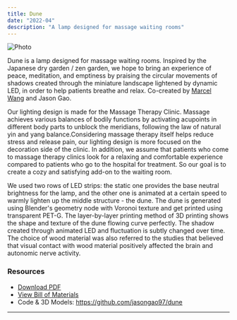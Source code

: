 ```yaml
---
title: Dune
date: "2022-04"
description: "A lamp designed for massage waiting rooms"
---
```


![Photo](./DSC03549.JPG)

Dune is a lamp designed for massage waiting rooms. Inspired by the Japanese dry garden / zen garden, we hope to bring an experience of peace, meditation, and emptiness by praising the circular movements of shadows created through the miniature landscape lightened by dynamic LED, in order to help patients breathe and relax. Co-created by [Marcel Wang](https://yiranwang.art/) and Jason Gao.

Our lighting design is made for the Massage Therapy Clinic. Massage achieves various balances of bodily functions by activating acupoints in different body parts to unblock the meridians, following the law of natural yin and yang balance.Considering massage therapy itself helps reduce stress and release pain, our lighting design is more focused on the decoration side of the clinic. In addition, we assume that patients who come to massage therapy clinics look for a relaxing and comfortable experience compared to patients who go to the hospital for treatment. So our goal is to create a cozy and satisfying add-on to the waiting room.

We used two rows of LED strips: the static one provides the base neutral brightness for the lamp, and the other one is animated at a certain speed to warmly lighten up the middle structure - the dune. The dune is generated using Blender's geometry node with Voronoi texture and get printed using transparent PET-G. The layer-by-layer printing method of 3D printing shows the shape and texture of the dune flowing curve perfectly. The shadow created through animated LED and fluctuation is subtly changed over time. The choice of wood material was also referred to the studies that believed that visual contact with wood material positively affected the brain and autonomic nerve activity.

### Resources

- [Download PDF](./Dune.pdf)
- [View Bill of Materials](https://docs.google.com/spreadsheets/d/14_knVQdDCQbgbgffJhhdWRG21sqDkRrjMwO6SobgPtc/edit)
- Code & 3D Models: <https://github.com/jasongao97/dune>

---
